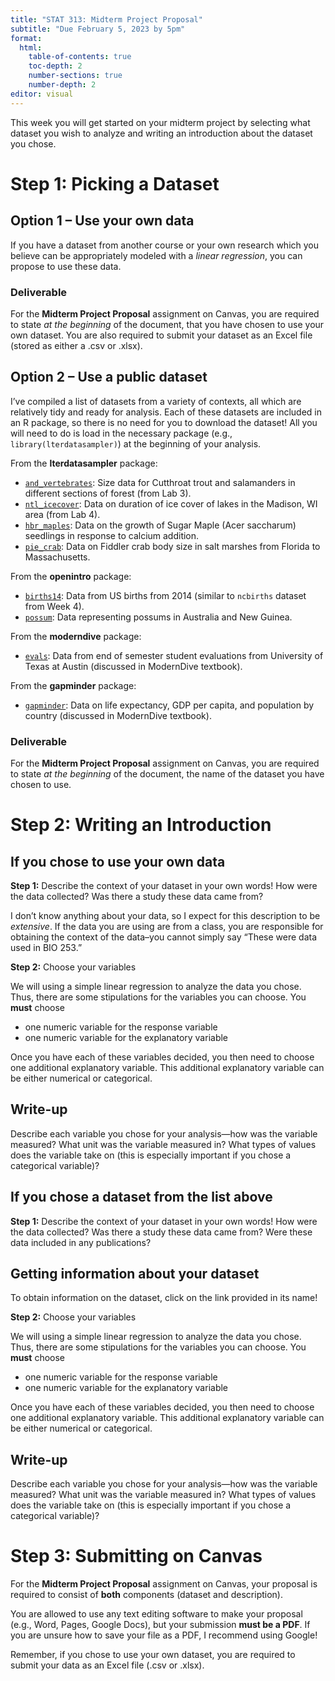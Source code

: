 ```yaml
---
title: "STAT 313: Midterm Project Proposal"
subtitle: "Due February 5, 2023 by 5pm"
format: 
  html:
    table-of-contents: true
    toc-depth: 2
    number-sections: true
    number-depth: 2
editor: visual
---
```


This week you will get started on your midterm project by selecting what dataset you wish to analyze and writing an introduction about the dataset you chose.

# Step 1: Picking a Dataset

## Option 1 -- Use your own data

If you have a dataset from another course or your own research which you believe can be appropriately modeled with a *linear regression*, you can propose to use these data.

### Deliverable

For the **Midterm Project Proposal** assignment on Canvas, you are required to state *at the beginning* of the document, that you have chosen to use your own dataset. You are also required to submit your dataset as an Excel file (stored as either a .csv or .xlsx).

## Option 2 -- Use a public dataset

I've compiled a list of datasets from a variety of contexts, all which are relatively tidy and ready for analysis. Each of these datasets are included in an R package, so there is no need for you to download the dataset! All you will need to do is load in the necessary package (e.g., `library(lterdatasampler)`) at the beginning of your analysis. 

From the **lterdatasampler** package:

-   [`and_vertebrates`](https://lter.github.io/lterdatasampler/articles/and_vertebrates_vignette.html): Size data for Cutthroat trout and salamanders in different sections of forest (from Lab 3).
-   [`ntl_icecover`](https://lter.github.io/lterdatasampler/articles/ntl_icecover_vignette.html): Data on duration of ice cover of lakes in the Madison, WI area (from Lab 4).
-   [`hbr_maples`](https://lter.github.io/lterdatasampler/articles/hbr_maples_vignette.html): Data on the growth of Sugar Maple (Acer saccharum) seedlings in response to calcium addition.
-   [`pie_crab`](https://lter.github.io/lterdatasampler/articles/pie_crab_vignette.html): Data on Fiddler crab body size in salt marshes from Florida to Massachusetts.

From the **openintro** package:

-   [`births14`](https://www.openintro.org/data/index.php?data=births14): Data from US births from 2014 (similar to `ncbirths` dataset from Week 4).
-   [`possum`](https://www.openintro.org/data/index.php?data=possum): Data representing possums in Australia and New Guinea.

From the **moderndive** package:

-   [`evals`](https://moderndive.github.io/moderndive/reference/evals.html): Data from end of semester student evaluations from University of Texas at Austin (discussed in ModernDive textbook).

From the **gapminder** package:

-   [`gapminder`](https://cran.r-project.org/web/packages/gapminder/readme/README.html): Data on life expectancy, GDP per capita, and population by country (discussed in ModernDive textbook).

### Deliverable

For the **Midterm Project Proposal** assignment on Canvas, you are required to state *at the beginning* of the document, the name of the dataset you have chosen to use.

# Step 2: Writing an Introduction

## If you chose to use your own data

**Step 1:** Describe the context of your dataset in your own words! How were the data collected? Was there a study these data came from?

I don't know anything about your data, so I expect for this description to be *extensive*. If the data you are using are from a class, you are responsible for obtaining the context of the data--you cannot simply say "These were data used in BIO 253."

**Step 2:** Choose your variables

We will using a simple linear regression to analyze the data you chose. Thus, there are some stipulations for the variables you can choose. You **must** choose 

- one numeric variable for the response variable
- one numeric variable for the explanatory variable

Once you have each of these variables decided, you then need to choose one additional explanatory variable. This additional explanatory variable can be either numerical or categorical. 

:::{.callout-note}
# Write-up

Describe each variable you chose for your analysis---how was the variable measured? What unit was the variable measured in? What types of values does the variable take on (this is especially important if you chose a categorical variable)?
:::

## If you chose a dataset from the list above

**Step 1:** Describe the context of your dataset in your own words! How were the data collected? Was there a study these data came from? Were these data included in any publications?

::: callout-tip
# Getting information about your dataset
To obtain information on the dataset, click on the link provided in its name!
:::

**Step 2:** Choose your variables

We will using a simple linear regression to analyze the data you chose. Thus, there are some stipulations for the variables you can choose. You **must** choose 

- one numeric variable for the response variable
- one numeric variable for the explanatory variable

Once you have each of these variables decided, you then need to choose one additional explanatory variable. This additional explanatory variable can be either numerical or categorical. 

:::{.callout-note}
# Write-up

Describe each variable you chose for your analysis---how was the variable measured? What unit was the variable measured in? What types of values does the variable take on (this is especially important if you chose a categorical variable)?
:::

# Step 3: Submitting on Canvas

For the **Midterm Project Proposal** assignment on Canvas, your proposal is required to consist of **both** components (dataset and description).

You are allowed to use any text editing software to make your proposal (e.g., Word, Pages, Google Docs), but your submission **must be a PDF**. If you are unsure how to save your file as a PDF, I recommend using Google!

::: callout-caution
Remember, if you chose to use your own dataset, you are required to submit your data as an Excel file (.csv or .xlsx).
:::
